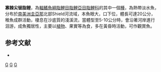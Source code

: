 {{Speciesbox
| genus = Acnodon
| species = oligacanthus
| authority = [[Müller|Müller]] & [[Troschel|Troschel]], 1844
| status = NE
| image = Acnodon oligacanthus.jpg
| synonyms = *''Myleus oligacanthus''<br /><small>Müller & Troschel, 1844</small>
}}
'''寡棘尖锯脂鲤'''，為[[輻鰭魚綱|輻鰭魚綱]][[脂鯉目|脂鯉目]][[脂鯉亞目|脂鯉亞目]][[脂鯉科|脂鯉科]]的其中一個[[種|種]]，為熱帶淡水魚，分布於[[南美洲|南美洲]][[圭亞那|圭亞那]]北部Shield河流域，本魚眼大，口下位，體長可達20公分，稚魚成群活動，棲息在沙底質的淺溪流，當體型至5-10公分時，會沿著河岸進行洄游，成魚獨居性，主要以[[植物|植物]]、果實等為食，多在黃昏時活動，可作觀賞魚。

==参考文献==
{{refbegin}}
*{{FishBase_species|genus=Acnodon|species=oligacanthus|year=2015|month=3}}
{{refend}}

{{Taxonbar}}

[[Category:1944年描述的鱼类|G]]
[[Category:觀賞魚|G]]
[[Category:尖锯脂鲤属|G]]


{{魚類小作品}}